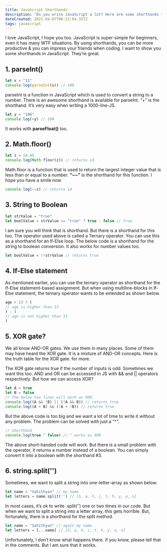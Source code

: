 ---
title: JavaScript Shorthands
description: "Do you write JavaScript a lot? Here are some shorthands to lessen it."
dateCreated: 2021-04-07T06:22:04.357Z
tags: javascript
---

I love JavaScript, I hope you too. JavaScript is super-simple for beginners, even it has many WTF situations. By using shorthands, you can be more productive & you can impress your friends when coding. I want to show you some shorthands in JavaScript. They’re great.

## 1. parseInt()

```javascript
let x = "11"
console.log(parseInt(x)) // 100
```

parseInt is a function in JavaScript which is used to convert a string to a number. There is an awesome shorthand is available for parseInt. “+” is the shorthand. It’s very easy when writing a 1000-line-JS.

```javascript
let y = "100"
console.log(+y) // 100
```

It works with **parseFloat()** too.

## 2. Math.floor()

```javascript
let z = 14.45
console.log(Math.floor(z)) // returns 14
```

Math.floor is a function that is used to return the largest integer value that is less than or equal to a number. **“~~”** is the shorthand for this function. I hope you have a smile now.

```javascript
console.log(~~z) // returns 14 
```

## 3. String to Boolean

```javascript
let strValue = "true"
let boolValue = strValue == "true" ? true : false // true
```

I am sure you will think that is shorthand. But there is a shorthand for this too. The operator used above is called a Ternary operator. You can use this as a shorthand for an If-Else loop. The below code is a shorthand for the string to boolean conversion. It also works for number values too.

```javascript
let boolValue = !!strValue // returns true
```

## 4. If-Else statement

As mentioned earlier, you can use the ternary operator as shorthand for the If-Else statement-based assignment. But when using multiline-blocks in If-Else statement, the ternary operator wants to be extended as shown below.

```javascript
age > 13 ? (
// age is higher than 13
) : (
// age is not higher than 13
)
```

## 5. XOR gate?

We all know AND-OR gates. We use them in many places. Some of them may have heard the XOR gate. It is a mixture of AND-OR concepts. Here is the truth table for the XOR gate. for more.

<!-- TODO an example here -->

The XOR gate returns true if the number of inputs is odd. Sometimes we want this too. AND and OR can be accessed in JS with && and || operators respectively. But how we can access XOR?

```javascript
let A = true
let B = false
// the below two lines will work as XOR.
console.log((A && !B) || (!A && B)) // returns true
console.log((A + B) && (!A + !B)) // returns true
```

But the above code is too big and we want a lot of time to write it without any problem. The problem can be solved with just a “^”.

```javascript
// Shorthand
console.log(true ^ false) // ^ works as XOR
```

The above short-handed code will work. But there is a small problem with the operator, it returns a number instead of a boolean. You can simply convert it into a boolean with the shorthand #3.

## 6. string.split('')

Sometimes, we want to split a string into one-letter-array as shown below.

```javascript
let name = "Sahithyan" // my name
let letters = name.split('') // [S, a, h, i, t, h, y, a, n]
```

In most cases, it’s ok to write .split(‘’) one or two times in our code. But when we want to split a string into a letter array, this gets horrible. But, fortunately, there is a shorthand for the split method.

```javascript
let name = "Sahithyan" // again my name
let letters = [...name] // [S, a, h, i, t, h, y, a, n]
```

Unfortunately, I don’t know what happens there. if you know, please tell that in the comments. But I am sure that it works.
